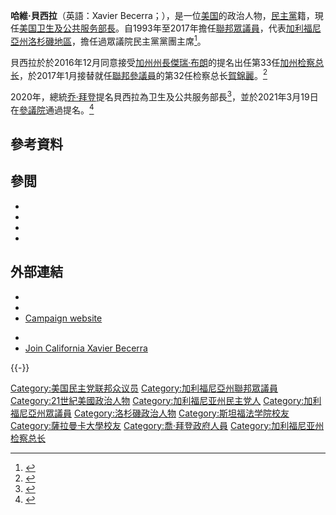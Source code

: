 {{Expand language|en}}
{{NoteTA
|G1=PresidentsUS
|G2=人名
|1=zh-hans:南希·佩洛西;zh-hk:蘭茜·佩洛西;zh-tw:南希·裴洛西;
|2=zh-cn:哈维尔·贝塞拉;zh-hans:哈维尔·贝塞拉;zh-tw:哈維·貝西拉
|3=zh-cn:贝塞拉;zh-hk:貝塞拉;zh-tw:貝西拉;
}}

{{Infobox officeholder
| name                = Xavier Becerra<br/>哈維·貝西拉
| image               = Xavier Becerra official portrait (cropped).jpg
| office              = 第25任[[美国卫生及公共服务部|美国卫生及公共服务部長]]
| president           = [[乔·拜登|乔·拜登]]
| deputy              = 安德里亞·帕爾姆
| term_start          = 2021年3月19日
| term_end            = 
| predecessor          = [[亚历克斯·阿扎|-{zh-hans:亚历克斯·阿扎; zh-hant:艾薩爾·阿扎; zh-tw:亞歷克斯·阿札爾;}-]]
| successor           = 
| office1             = 第33任[[加利福尼亞州檢察總長|加利福尼亞州檢察總長]]
| governor1           = [[杰里·布朗|杰里·布朗]]<br/>[[加文·纽森|-{zh-hans:加文·纽森; zh-hant:加文·紐森; zh-cn:加文·纽瑟姆; zh-tw:葛文·紐森;}-]]
| term_start1         = 2017年1月24日
| term_end1           = 2021年3月18日
| predecessor1        = [[賀錦麗|賀錦麗]]
| successor1          = 馬特·羅德里格斯（代理）
| office2             = [[美国众议院|美国众议院]][[民主党_(美国)|民主黨]]核心小組主席
| deputy2             = [[約瑟夫·克勞利|約瑟夫·克勞利]]
| leader2             = [[南希·佩洛西|南希·佩洛西]]
| term_start2         = 2013年1月3日
| term_end2           = 2017年1月3日
| predecessor2        = [[約翰·B·拉爾森|約翰·B·拉爾森]]
| successor2          = [[約瑟夫·克勞利|約瑟夫·克勞利]]
| office3             = 美国众议院民主黨核心小組副主席
| leader3             = [[南希·佩洛西|南希·佩洛西]]
| term_start3         = 2009年1月3日
| term_end3           = 2013年1月3日
| predecessor3        = [[約翰·B·拉爾森|約翰·B·拉爾森]]
| successor3          = [[約瑟夫·克勞利|約瑟夫·克勞利]]
| office4             = 美國眾議院民主黨領袖助理
| leader4             = [[南希·佩洛西|南希·佩洛西]]
| term_start4         = 2007年1月3日
| term_end4           = 2009年1月3日
| predecessor4        = [[約翰·斯普拉特|約翰·斯普拉特]]
| successor4          = [[克里斯·范荷倫|克里斯·范荷倫]]
| office5             = [[加利福尼亞州|加利福尼亞州]][[美国众议院|聯邦眾議員]]
| constituency5       = {{ushr|CA|30|第30選區}}（1993年–2003年）<br/>{{ushr|CA|31|第31選區}}（2003年–2013年）<br/>{{ushr|CA|34|第34選區}}（2013年–2017年）
| term_start5         = 1993年1月3日
| term_end5           = 2017年1月24日
| predecessor5        = 愛德華·羅巴爾
| successor5          = 吉米·格梅茲
| state_assembly6     = 加利福尼亚州
| district6           = 59
| term_start6         = 1990年12月3日
| term_end6           = 1992年12月3日
| predecessor6        = 查爾斯·卡爾德隆
| successor6          = 迪克·芒特喬伊
| birth_date          = {{birth date and age|1958|1|26}}
| birth_place         = {{USA}}[[加利福尼亞州|加利福尼亞州]][[沙加緬度_(加利福尼亞州)|沙加緬度]]
| nationality = {{USA}}
| death_date          = 
| death_place         = 
| party               = {{DP}}
| spouse              = 卡蘿萊娜·雷耶斯
| children            = 3
| education           = [[史丹佛大學|史丹佛大學]] ([[文學士|文學士]]、[[法律博士|法律博士]])
| website             = {{url|oag.ca.gov|Government website}}
}}

'''哈維·貝西拉'''（英語：Xavier Becerra；{{bd|1958年|1月26日}}），是一位[[美国|美国]]的政治人物，[[民主党_(美国)|民主黨]]籍，現任[[美国卫生及公共服务部|美国卫生及公共服务部長]]。自1993年至2017年擔任[[美国众议院|聯邦眾議員]]，代表[[加利福尼亞州|加利福尼亞州]][[大洛杉磯地區|洛杉磯地區]]，擔任過眾議院民主黨黨團主席<ref>{{cite web | url=http://bioguide.congress.gov/scripts/biodisplay.pl?index=b000287 | title=BECERRA, Xavier, (1958 - ) | publisher=bioguide.congress.gov | accessdate=February 2, 2013 | archive-date=2011-11-26 | archive-url=https://web.archive.org/web/20111126171848/http://bioguide.congress.gov/scripts/biodisplay.pl?index=B000287 | dead-url=no }}</ref>。

貝西拉於於2016年12月同意接受[[加利福尼亞州州長|加州州長]][[傑瑞·布朗|傑瑞·布朗]]的提名出任第33任[[加州检察总长|加州检察总长]]，於2017年1月接替就任[[美国参议院|聯邦參議員]]的第32任检察总长[[賀錦麗|賀錦麗]]。<ref>{{Cite web|title=History of the Office of the Attorney General|url=https://oag.ca.gov/history|accessdate=2019-09-30|date=2011-01-20|work=State of California - Department of Justice - Office of the Attorney General|language=en|archive-date=2019-09-14|archive-url=https://web.archive.org/web/20190914111126/https://oag.ca.gov/history|dead-url=no}}</ref>

2020年，總統[[乔·拜登|乔·拜登]]提名貝西拉為卫生及公共服务部長<ref>{{Cite web|title=拜登提名美卫生部长等医疗卫生团队人选|url=http://www.xinhuanet.com/2020-12/08/c_1126835354.htm|access-date=2021-05-27|work=新华网|publisher=[[新华社|新华社]]|language=zh|archive-date=2021-05-27|archive-url=https://web.archive.org/web/20210527031408/http://www.xinhuanet.com/2020-12/08/c_1126835354.htm|dead-url=no}}</ref>，並於2021年3月19日在[[美国参议院|參議院]]通過提名。<ref>{{Cite web|title=U.S. Senate: U.S. Senate Roll Call Votes 117th Congress - 1st Session|url=https://www.senate.gov/legislative/LIS/roll_call_lists/roll_call_vote_cfm.cfm?congress=117&session=1&vote=00125|accessdate=2021-03-22|work=www.senate.gov|archive-date=2021-06-05|archive-url=https://web.archive.org/web/20210605032857/https://www.senate.gov/legislative/LIS/roll_call_lists/roll_call_vote_cfm.cfm?congress=117&session=1&vote=00125|dead-url=no}}</ref>

== 參考資料 ==
{{reflist}}

==參閲==
*{{le|加利福尼亞州首批少數族裔男性律師暨法官列表|List of first minority male lawyers and judges in California}}
*{{le|美國國會西班牙裔暨拉美裔議員列表|List of Hispanic and Latino Americans in the United States Congress}}
*{{le|美國首批女性律師暨法官列表|List of first women lawyers and judges in the United States}}
*{{le|加利福尼亞州首批女性律師暨法官列表|List of first women lawyers and judges in California}}

==外部連結==
*{{commons category-inline}}
*{{Wikisource-inline}}
*[https://xavierbecerra.com/ Campaign website] {{Wayback|url=https://xavierbecerra.com/ |date=20220408162722 }}
{{CongLinks | congbio=b000287 | votesmart=26754 | fec=H2CA30143 | congress=xavier-becerra/70 }}
*{{C-SPAN}}
*[http://www.joincalifornia.com/candidate/5941 Join California Xavier Becerra] {{Wayback|url=http://www.joincalifornia.com/candidate/5941 |date=20220130161927 }}
{{-}}
{{拜登内阁}}

[[Category:美国民主党联邦众议员|Category:美国民主党联邦众议员]]
[[Category:加利福尼亞州聯邦眾議員|Category:加利福尼亞州聯邦眾議員]]
[[Category:21世紀美國政治人物|Category:21世紀美國政治人物]]
[[Category:加利福尼亚州民主党人|Category:加利福尼亚州民主党人]]
[[Category:加利福尼亞州眾議員|Category:加利福尼亞州眾議員]]
[[Category:洛杉磯政治人物|Category:洛杉磯政治人物]]
[[Category:斯坦福法学院校友|Category:斯坦福法学院校友]]
[[Category:薩拉曼卡大學校友|Category:薩拉曼卡大學校友]]
[[Category:喬·拜登政府人員|Category:喬·拜登政府人員]]
[[Category:加利福尼亚州检察总长|Category:加利福尼亚州检察总长]]